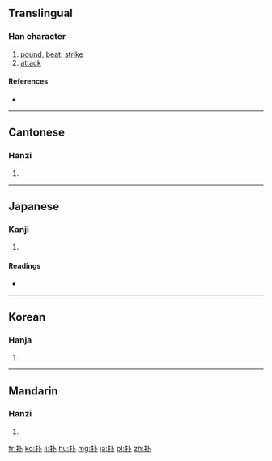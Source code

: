 {{also|撲}}
==Translingual==

===Han character===
{{Han char|rn=64|rad=手|as=02|sn=5|four=4300<sub>0</sub>|canj=手卜 (QY)|ids=⿰[[扌]][[卜]]}}

# [[pound]], [[beat]], [[strike]]
# [[attack]]

====References====
* {{Han ref|kx=0417.100|dkj=11779|dj=0763.110|hdz=31827.020|uh=6251|ud=25169|bh=A5B7|bd=42423}}

----

==Cantonese==

===Hanzi===
{{yue-hanzi|jyut=[[pok3]]|y=pok3|tra=撲}}

# {{defn|lang=yue|sort=手02}}

----

==Japanese==

===Kanji===
{{ja-kanji|grade=|rs=手02}}

# {{defn|lang=ja|sort=手02}}

====Readings====
* {{ja-readings|on=[[ほく]] (hoku), [[はく]] (haku), [[ほう]] (hō), [[ふ]] (fu)|kun=[[かるくうつ]] (karukuutsu), [[むちうつ]] (muchiutsu)}}

----

==Korean==

===Hanja===
{{ko-hanja|hangeul=복|eumhun=|rv=bok|mr=pok|y=pok}}

# {{defn|lang=ko|sort=手02}}

----

==Mandarin==

===Hanzi===
{{cmn-hanzi|tra=撲|pin=[[pū]] ([[pu1]]), [[pì]] ([[pi4]])|wg=p'u<sup>1</sup>, p'i<sup>4</sup>}}
# {{defn|lang=cmn|sort=手02}}

[[fr:扑]]
[[ko:扑]]
[[li:扑]]
[[hu:扑]]
[[mg:扑]]
[[ja:扑]]
[[pl:扑]]
[[zh:扑]]